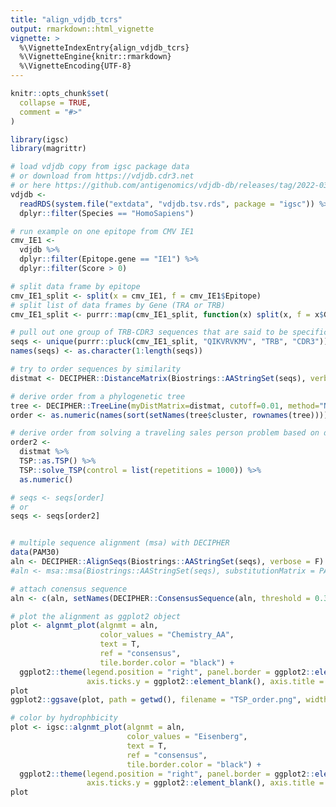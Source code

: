 ```yaml
---
title: "align_vdjdb_tcrs"
output: rmarkdown::html_vignette
vignette: >
  %\VignetteIndexEntry{align_vdjdb_tcrs}
  %\VignetteEngine{knitr::rmarkdown}
  %\VignetteEncoding{UTF-8}
---
```


```r
knitr::opts_chunk$set(
  collapse = TRUE,
  comment = "#>"
)
```

```r
library(igsc)
library(magrittr)

# load vdjdb copy from igsc package data
# or download from https://vdjdb.cdr3.net
# or here https://github.com/antigenomics/vdjdb-db/releases/tag/2022-03-30
vdjdb <-
  readRDS(system.file("extdata", "vdjdb.tsv.rds", package = "igsc")) %>%
  dplyr::filter(Species == "HomoSapiens")

# run example on one epitope from CMV IE1
cmv_IE1 <-
  vdjdb %>%
  dplyr::filter(Epitope.gene == "IE1") %>%
  dplyr::filter(Score > 0)

# split data frame by epitope
cmv_IE1_split <- split(x = cmv_IE1, f = cmv_IE1$Epitope)
# split list of data frames by Gene (TRA or TRB)
cmv_IE1_split <- purrr::map(cmv_IE1_split, function(x) split(x, f = x$Gene))

# pull out one group of TRB-CDR3 sequences that are said to be specific for QIKVRVKMV
seqs <- unique(purrr::pluck(cmv_IE1_split, "QIKVRVKMV", "TRB", "CDR3"))
names(seqs) <- as.character(1:length(seqs))

# try to order sequences by similarity
distmat <- DECIPHER::DistanceMatrix(Biostrings::AAStringSet(seqs), verbose = F)

# derive order from a phylogenetic tree
tree <- DECIPHER::TreeLine(myDistMatrix=distmat, cutoff=0.01, method="NJ", showPlot=F, type = "clusters", verbose = F)
order <- as.numeric(names(sort(setNames(tree$cluster, rownames(tree)))))

# derive order from solving a traveling sales person problem based on distmat
order2 <-
  distmat %>%
  TSP::as.TSP() %>%
  TSP::solve_TSP(control = list(repetitions = 1000)) %>%
  as.numeric()

# seqs <- seqs[order]
# or
seqs <- seqs[order2]


# multiple sequence alignment (msa) with DECIPHER
data(PAM30)
aln <- DECIPHER::AlignSeqs(Biostrings::AAStringSet(seqs), verbose = F) #substitutionMatrix = "PAM30"
#aln <- msa::msa(Biostrings::AAStringSet(seqs), substitutionMatrix = PAM30)@unmasked

# attach conensus sequence
aln <- c(aln, setNames(DECIPHER::ConsensusSequence(aln, threshold = 0.3), "consensus"))
```

````r
# plot the alignment as ggplot2 object
plot <- algnmt_plot(algnmt = aln,
                    color_values = "Chemistry_AA",
                    text = T,
                    ref = "consensus",
                    tile.border.color = "black") +
  ggplot2::theme(legend.position = "right", panel.border = ggplot2::element_blank(),
                 axis.ticks.y = ggplot2::element_blank(), axis.title = ggplot2::element_blank())
plot
ggplot2::ggsave(plot, path = getwd(), filename = "TSP_order.png", width = 10, height = 12, device = "png")
````


````r
# color by hydrophbicity
plot <- igsc::algnmt_plot(algnmt = aln,
                          color_values = "Eisenberg",
                          text = T,
                          ref = "consensus",
                          tile.border.color = "black") +
  ggplot2::theme(legend.position = "right", panel.border = ggplot2::element_blank(),
                 axis.ticks.y = ggplot2::element_blank(), axis.title = ggplot2::element_blank())
plot
````
